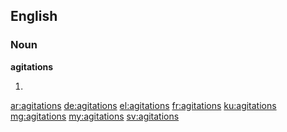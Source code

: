 ==English==

===Noun===
'''agitations'''

# {{plural of|agitation}}

[[ar:agitations]]
[[de:agitations]]
[[el:agitations]]
[[fr:agitations]]
[[ku:agitations]]
[[mg:agitations]]
[[my:agitations]]
[[sv:agitations]]